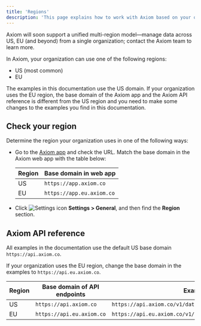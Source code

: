 ```yaml
---
title: 'Regions'
description: 'This page explains how to work with Axiom based on your organization’s region.'
---
```


<Warning>
Axiom will soon support a unified multi-region model—manage data across US, EU (and beyond) from a single organization; contact the Axiom team to learn more.
</Warning>

In Axiom, your organization can use one of the following regions:
- US (most common)
- EU

The examples in this documentation use the US domain. If your organization uses the EU region, the base domain of the Axiom app and the Axiom API reference is different from the US region and you need to make some changes to the examples you find in this documentation.

## Check your region

Determine the region your organization uses in one of the following ways:

- Go to the [Axiom app](https://app.axiom.co/) and check the URL. Match the base domain in the Axiom web app with the table below:

    | Region     | Base domain in web app         |
    | ---------- | ------------------------------ |
    | US         | `https://app.axiom.co`         |
    | EU         | `https://app.eu.axiom.co`      |

- Click <img src="/doc-assets/icons/settings.svg" className="inline-icon" alt="Settings icon" /> **Settings > General**, and then find the **Region** section.

## Axiom API reference

All examples in the documentation use the default US base domain `https://api.axiom.co`.

If your organization uses the EU region, change the base domain in the examples to `https://api.eu.axiom.co`.

| Region     | Base domain of API endpoints         | Example                                           |
| ---------- | ------------------------------------ | ------------------------------------------------- |
| US         | `https://api.axiom.co`               | `https://api.axiom.co/v1/datasets/DATASET_NAME/ingest`    |
| EU         | `https://api.eu.axiom.co`            | `https://api.eu.axiom.co/v1/datasets/DATASET_NAME/ingest` |